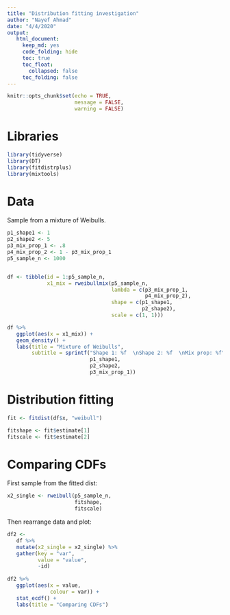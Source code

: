 ```yaml
---
title: "Distribution fitting investigation"
author: "Nayef Ahmad"
date: "4/4/2020"
output: 
   html_document: 
     keep_md: yes
     code_folding: hide
     toc: true
     toc_float:
       collapsed: false
     toc_folding: false
---
```


```r
knitr::opts_chunk$set(echo = TRUE, 
                      message = FALSE, 
                      warning = FALSE)
```

# Libraries
```r
library(tidyverse)
library(DT)
library(fitdistrplus)
library(mixtools)
```


# Data
Sample from a mixture of Weibulls. 

```r
p1_shape1 <- 1
p2_shape2 <- 5
p3_mix_prop_1 <- .8
p4_mix_prop_2 <- 1 - p3_mix_prop_1
p5_sample_n <- 1000


df <- tibble(id = 1:p5_sample_n, 
             x1_mix = rweibullmix(p5_sample_n,
                                  lambda = c(p3_mix_prop_1, 
                                             p4_mix_prop_2), 
                                  shape = c(p1_shape1,
                                            p2_shape2), 
                                  scale = c(1, 1)))

df %>% 
   ggplot(aes(x = x1_mix)) + 
   geom_density() + 
   labs(title = "Mixture of Weibulls", 
        subtitle = sprintf("Shape 1: %f  \nShape 2: %f  \nMix prop: %f", 
                           p1_shape1, 
                           p2_shape2, 
                           p3_mix_prop_1))
```


# Distribution fitting 
```r
fit <- fitdist(df$x, "weibull")

fitshape <- fit$estimate[1]
fitscale <- fit$estimate[2]
```

# Comparing CDFs
First sample from the fitted dist: 
```r
x2_single <- rweibull(p5_sample_n,
                      fitshape, 
                      fitscale)
```

Then rearrange data and plot: 

```r
df2 <- 
   df %>% 
   mutate(x2_single = x2_single) %>% 
   gather(key = "var", 
          value = "value", 
          -id)
   
df2 %>% 
   ggplot(aes(x = value, 
              colour = var)) + 
   stat_ecdf() + 
   labs(title = "Comparing CDFs")
   
```

